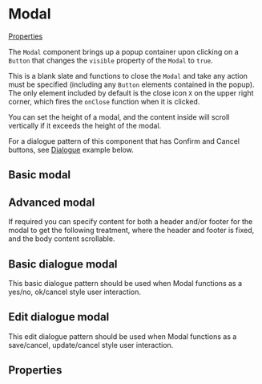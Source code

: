 
<Meta of={stories} />

# Modal

[Properties](#properties)

The `Modal` component brings up a popup container upon clicking on a `Button` that changes the `visible` property of the `Modal` to `true`.

This is a blank slate and functions to close the `Modal` and take any action must be specified (including any `Button` elements contained in the popup). The only element included by default is the close icon `X` on the upper right corner, which fires the `onClose` function when it is clicked.

You can set the height of a modal, and the content inside will scroll vertically if it exceeds the height of the modal.

For a dialogue pattern of this component that has Confirm and Cancel buttons, see [Dialogue](#basic-dialogue-modal) example below.

## Basic modal

<Canvas>
  <Story id="components-modal--basic-modal" />
</Canvas>

## Advanced modal

If required you can specify content for both a header and/or footer for the modal to get the following treatment, where the header and footer is fixed, and the body content scrollable.

<Canvas>
  <Story id="components-modal--advanced-modal" />
</Canvas>

## Basic dialogue modal

This basic dialogue pattern should be used when Modal functions as a yes/no, ok/cancel style user interaction.

<Canvas>
  <Story id="components-modal--basic-dialogue-modal" />
</Canvas>

## Edit dialogue modal

This edit dialogue pattern should be used when Modal functions as a save/cancel, update/cancel style user interaction.

<Canvas>
  <Story id="components-modal--edit-dialogue-modal" />
</Canvas>

## Properties

<Controls component={Modal} />
